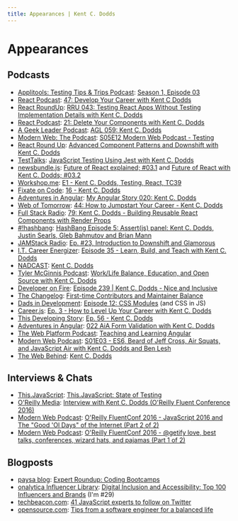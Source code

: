 ```yaml
---
title: Appearances | Kent C. Dodds
---
```


# Appearances

## Podcasts

- [Applitools: Testing Tips & Trips Podcast](https://www.youtube.com/channel/UCk13Ucc26mWqI4xvsbO13jw):
  [Season 1, Episode 03](https://www.youtube.com/watch?v=4zmyWJ8gc6U)
- [React Podcast](https://reactpodcast.com/):
  [47: Develop Your Career with Kent C Dodds](https://reactpodcast.com/47)
- [React RoundUp](https://devchat.tv/react-round-up):
  [RRU 043: Testing React Apps Without Testing Implementation Details with Kent C. Dodds](https://devchat.tv/react-round-up/rru-043-testing-react-apps-without-testing-implementation-details-with-kent-c-dodds/)
- [React Podcast](https://reactpodcast.com/):
  [21: Delete Your Components with Kent C. Dodds](https://reactpodcast.com/21)
- [A Geek Leader Podcast](https://www.ageekleader.com/):
  [AGL 059: Kent C. Dodds](https://www.ageekleader.com/agl-059-kent-c-dodds/)
- [Modern Web: The Podcast](https://www.thisdot.co/modern-web):
  [S05E12 Modern Web Podcast - Testing](https://www.youtube.com/watch?v=nw-GFMW8LSQ)
- [React Round Up](https://devchat.tv/react-round-up):
  [Advanced Component Patterns and Downshift with Kent C. Dodds](https://devchat.tv/react-round-up/rru-003-advanced-component-patterns-and-downshift-with-kent-c-dodds)
- [TestTalks](https://joecolantonio.com/testtalks/):
  [JavaScript Testing Using Jest with Kent C. Dodds](https://joecolantonio.com/testtalks/195-javascript-testing-using-jest-with-kent-c-dodds/)
- [newsbundle.js](https://www.youtube.com/channel/UCDHuR3rK_PqaTuYH4qGN3fg):
  [Future of React explained; #03.1](https://www.youtube.com/watch?v=_rFd01gvatQ)
  and
  [Future of React with Kent C. Dodds; #03.2](https://www.youtube.com/watch?v=aRFBu0k8kIk&t=217s&list=PLV5CVI1eNcJi8sor_aQ2AzOeQ3On3suOr)
- [Workshop.me](https://www.youtube.com/channel/UCIGqC7zgqiFrGztcgXSSWOg):
  [E1 - Kent C. Dodds, Testing, React, TC39](https://www.youtube.com/watch?v=deWkGD7ylcw&index=1&list=PLV5CVI1eNcJi8sor_aQ2AzOeQ3On3suOr)
- [Fixate on Code](http://fixate.it/):
  [16 - Kent C. Dodds](http://fixate.it/podcast/consume-build-and-teach-kent-c-dodds)
- [Adventures in Angular](https://devchat.tv/adv-in-angular):
  [My Angular Story 020: Kent C. Dodds](https://devchat.tv/adv-in-angular/mas-020-kent-c-dodds)
- [Web of Tomorrow](https://www.orbit.fm/weboftomorrow/):
  [44: How to Jumpstart Your Career - Kent C. Dodds](https://www.orbit.fm/weboftomorrow/44/)
- [Full Stack Radio](http://www.fullstackradio.com/):
  [79: Kent C. Dodds - Building Reusable React Components with Render Props](http://www.fullstackradio.com/79)
- [#!hashbang](https://www.youtube.com/playlist?list=PLZ66c9_z3umOuPSGsTu3mfzt6PGZeUyQZ):
  [HashBang Episode 5: Assert(js) panel: Kent C. Dodds, Justin Searls, Gleb Bahmutov and Brian Mann](https://www.youtube.com/watch?v=ltzNIOF_L3E)
- [JAMStack Radio](https://www.heavybit.com/library/podcasts/jamstack-radio/):
  [Ep. #23, Introduction to Downshift and Glamorous](https://www.heavybit.com/library/podcasts/jamstack-radio/ep-23-introduction-to-downshift-and-glamorous/?utm_campaign=coschedule&utm_source=twitter&utm_medium=heavybit&utm_content=Ep.%20%2323,%20Introduction%20to%20Downshift%20and%20Glamorous)
- [I.T. Career Energizer](http://itcareerenergizer.com/):
  [Episode 35 - Learn, Build, and Teach with Kent C. Dodds](http://itcareerenergizer.com/e35/)
- [NADCAST](https://www.youtube.com/playlist?list=PL1XPwt2TrDrxWL3ohvospBDFP3GMeXgQE):
  [Kent C. Dodds](https://www.youtube.com/watch?v=FEeL_c2wtpU)
- [Tyler McGinnis Podcast](https://tylermcginnis.com/podcast):
  [Work/Life Balance, Education, and Open Source with Kent C. Dodds](https://tylermcginnis.com/podcast/kentcdodds/)
- [Developer on Fire](http://developeronfire.com/):
  [Episode 239 | Kent C. Dodds - Nice and Inclusive](http://developeronfire.com/podcast/episode-239-kent-c-dodds-nice-and-inclusive)
- [The Changelog](https://changelog.com/):
  [First-time Contributors and Maintainer Balance](https://changelog.com/podcast/246)
- [Dads in Development](http://www.dadsindev.com/):
  [Episode 12: CSS Modules](http://www.dadsindev.com/12) (and CSS in JS)
- [Career.js](http://careerjs.com/):
  [Ep. 3 - How to Level Up Your Career with Kent C. Dodds](http://careerjs.com/#/3)
- [This Developing Story](http://developingstory.netlify.com/):
  [Ep. 56 - Kent C. Dodds](http://developingstory.netlify.com/tds-56-kent-c-dodds)
- [Adventures in Angular](https://devchat.tv/adv-in-angular):
  [022 AiA Form Validation with Kent C. Dodds](https://devchat.tv/adv-in-angular/022-aia-form-validation-with-kent-c-dodds)
- [The Web Platform Podcast](http://thewebplatformpodcast.com/):
  [Teaching and Learning Angular](http://thewebplatformpodcast.com/72-teaching-and-learning-angular)
- [Modern Web Podcast](http://www.modern-web.org/):
  [S01E03 - ES6, Beard of Jeff Cross, Air Squats, and JavaScript Air with Kent C. Dodds and Ben Lesh](http://modernweb.podbean.com/e/s01e03-es6-beard-of-jeff-cross-air-squats-and-javascript-air-with-kent-c-dodds-and-ben-lesh/)
- [The Web Behind](https://webbehind.com/):
  [Kent C. Dodds](https://webbehind.com/episode-2-kent-c-dodds/)

## Interviews & Chats

- [This.JavaScript](https://www.youtube.com/watch?v=lD5IhYNIKvk&list=PL-G5r6j4GptGUKhgD7uBEovvINVFMYzTF):
  [This.JavaScript: State of Testing](https://www.youtube.com/watch?v=iycQpCFBASE)
- [O'Reilly Media](https://www.youtube.com/user/OreillyMedia):
  [Interview with Kent C. Dodds (O'Reilly Fluent Conference 2016)](https://www.youtube.com/watch?v=7O2dpgNoY4M)
- [Modern Web Podcast](http://www.modern-web.org/):
  [O'Reilly FluentConf 2016 - JavaScript 2016 and The "Good 'Ol Days" of the Internet (Part 2 of 2)](https://www.youtube.com/watch?v=rMbL1w-Bby4)
- [Modern Web Podcast](http://www.modern-web.org/):
  [O'Reilly FluentConf 2016 - @getify love, best talks, conferences, wizard hats, and pajamas (Part 1 of 2)](https://www.youtube.com/watch?v=QRt9QBdpQQ0)

## Blogposts

- [paysa blog](https://www.paysa.com/blog/):
  [Expert Roundup: Coding Bootcamps](https://www.paysa.com/blog/2017/08/31/expert-roundup-coding-bootcamps/)
- [onalytica Influencer Library](http://www.onalytica.com/blog/):
  [Digital Inclusion and Accessibility: Top 100 Influencers and Brands](http://www.onalytica.com/blog/posts/digital-inclusion-accessibility-top-100-influencers-brands/)
  (I'm #29)
- [techbeacon.com](http://techbeacon.com/):
  [41 JavaScript experts to follow on Twitter](http://techbeacon.com/javascript-leaders-you-should-follow-twitter)
- [opensource.com](https://opensource.com/):
  [Tips from a software engineer for a balanced life](https://opensource.com/business/16/10/all-things-open-interview-kent-c-dodds)
